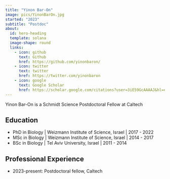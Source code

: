 ```yaml
---
title: "Yinon Bar-On"
image: pics/YinonBarOn.jpg
started: "2023"
subtitle: "Postdoc"
about:
  id: hero-heading
  template: solana
  image-shape: round
  links:
    - icon: github
      text: Github
      href: https://github.com/yinonbaron/
    - icon: twitter
      text: twitter
      href: https://twitter.com/yinonbaron
    - icon: google
      text: Google Scholar
      href: https://scholar.google.com/citations?user=3iE59GcAAAAJ&hl=en
---
```



Yinon Bar-On is a Schmidt Science Postdoctoral Fellow at Caltech

## Education

- [PhD in Biology]{.fw-bold} | Weizmann Institute of Science, Israel | 2017 - 2022
- [MSc in Biology]{.fw-bold} | Weizmann Institute of Science, Israel | 2014 - 2017 
- [BSc in Biology]{.fw-bold} | Tel Aviv University, Israel | 2011 - 2014

## Professional Experience

- [2023-present:]{.fw-bold} Postdoctoral fellow, 	Caltech 